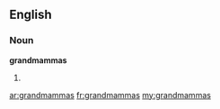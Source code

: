 ==English==

===Noun===
'''grandmammas'''

#{{plural of|grandmamma}}

[[ar:grandmammas]]
[[fr:grandmammas]]
[[my:grandmammas]]